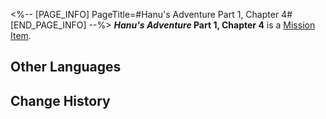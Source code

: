 <%-- [PAGE_INFO]
PageTitle=#Hanu's Adventure Part 1, Chapter 4#
[END_PAGE_INFO] --%>
{{Item Infobox
|title       = ''Hanu's Adventure'' Part 1, Chapter 4
|id          = 150004
|image       = Item Hanu's Adventure Part 1, Chapter 4.png{{subst:void|<!--$UPLOAD:<<SpriteOutput/ItemFigures/420001.png>-<Item Hanu's Adventure Part 1, Chapter 4.png>-<Item Icons>>-->}}
|type        = Mission Item
|invCategory = Missions
|rarity      = 3
|effect      = 
|description = A limited edition cartoon storybook released by Clock Studios, narrating a tale where Hanu shrinks in size and saves Dreamville... The book includes occasional peculiar dialogue interspersed throughout.
}}
'''''Hanu's Adventure'' Part 1, Chapter 4''' is a [[Mission Item]].

==Other Languages==
{{Other Languages
|en   = ''Hanu's Adventure'' Part 1, Chapter 4
|zhs  = 《小小哈努行动》上篇&nbsp;第四章
|zht  = 《小小哈努行動》上篇&nbsp;第四章
|ja   = 『ちびっ子ハヌの大作戦』上&nbsp;第四章
|ko   = ≪꼬마 하누의 작전≫ 상편 제4장
|es   = Aventura de Hanu: Parte 1, capítulo 4
|fr   = ''Aventures de Hanu'' partie 1, chapitre 4
|ru   = «Приключения Хану»: Часть 1, глава 4
|th   = "ปฏิบัติการของลูกพี่ Hanu" ภาคต้น - บทที่ 4
|vi   = Cuộc Phiêu Lưu Của Hanu - Phần 1, Chương 4
|de   = „Hanus Abenteuer“ – Teil 1, Kapitel 4
|id   = "Petualangan Hanu" - Bagian Pertama: Chapter 4
|pt   = "Aventuras de Hanu" Parte 1, Capítulo 4
}}

==Change History==
{{Change History|2.0}}